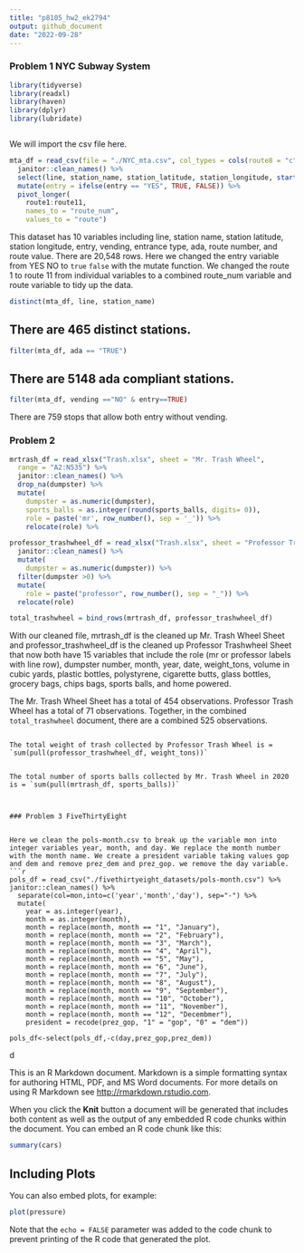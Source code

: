 ```yaml
---
title: "p8105_hw2_ek2794"
output: github_document
date: "2022-09-28"
---
```


### Problem 1 NYC Subway System 

```r
library(tidyverse)
library(readxl)
library(haven)
library(dplyr)
library(lubridate)



```


We will import the csv file here.
```r
mta_df = read_csv(file = "./NYC_mta.csv", col_types = cols(route8 = "c", route9 = "c", route10 = "c", route11 = "c")) %>%
  janitor::clean_names() %>%
  select(line, station_name, station_latitude, station_longitude, starts_with("route"), entry, vending, entrance_type, ada) %>%
  mutate(entry = ifelse(entry == "YES", TRUE, FALSE)) %>%
  pivot_longer(
    route1:route11,
    names_to = "route_num",
    values_to = "route")

```

This dataset has 10 variables including line, station name, station latitude, station longitude, entry, vending, entrance type, ada, route number, and route value. There are 20,548 rows. Here we changed the entry variable from YES NO to `true` `false` with the mutate function. We changed the route 1 to route 11 from individual variables to a combined route_num variable and route variable to tidy up the data.


```r
distinct(mta_df, line, station_name)
```
## There are 465 distinct stations. 

```r
filter(mta_df, ada == "TRUE")
```

## There are 5148 ada compliant stations. 


```r
filter(mta_df, vending =="NO" & entry==TRUE)

```
There are 759 stops that allow both entry without vending.

### Problem 2 
```r
mrtrash_df = read_xlsx("Trash.xlsx", sheet = "Mr. Trash Wheel",
  range = "A2:N535") %>%
  janitor::clean_names() %>%
  drop_na(dumpster) %>%
  mutate(
    dumpster = as.numeric(dumpster),
    sports_balls = as.integer(round(sports_balls, digits= 0)),
    role = paste('mr', row_number(), sep = '_')) %>%
    relocate(role) %>%

professor_trashwheel_df = read_xlsx("Trash.xlsx", sheet = "Professor Trash Wheel", range = "A2:N116") %>%
  janitor::clean_names() %>%
  mutate(
    dumpster = as.numeric(dumpster)) %>%
  filter(dumpster >0) %>%
  mutate(
    role = paste("professor", row_number(), sep = "_")) %>%
  relocate(role) 

total_trashwheel = bind_rows(mrtrash_df, professor_trashwheel_df)

```

With our cleaned file, mrtrash_df is the cleaned up Mr. Trash Wheel Sheet and professor_trashwheel_df is the cleaned up Professor Trashwheel Sheet that now both have 15 variables that include the role (mr or professor labels with line row), dumpster number, month, year, date, weight_tons, volume in cubic yards, plastic bottles, polystyrene, cigarette butts, glass bottles, grocery bags, chips bags, sports balls, and home powered. 

The Mr. Trash Wheel Sheet has a total of 454 observations. Professor Trash Wheel has a total of 71 observations. Together, in the combined `total_trashwheel` document, there are a combined 525 observations. 

```

The total weight of trash collected by Professor Trash Wheel is = 
`sum(pull(professor_trashwheel_df, weight_tons))`


The total number of sports balls collected by Mr. Trash Wheel in 2020 is = `sum(pull(mrtrash_df, sports_balls))`



### Problem 3 FiveThirtyEight 


Here we clean the pols-month.csv to break up the variable mon into integer variables year, month, and day. We replace the month number with the month name. We create a president variable taking values gop and dem and remove prez_dem and prez_gop. we remove the day variable.
```r
pols_df = read_csv("./fivethirtyeight_datasets/pols-month.csv") %>%
janitor::clean_names() %>%
  separate(col=mon,into=c('year','month','day'), sep="-") %>%
  mutate(
    year = as.integer(year),
    month = as.integer(month),
    month = replace(month, month == "1", "January"),
    month = replace(month, month == "2", "February"),
    month = replace(month, month == "3", "March"),
    month = replace(month, month == "4", "April"),
    month = replace(month, month == "5", "May"),
    month = replace(month, month == "6", "June"),
    month = replace(month, month == "7", "July"),
    month = replace(month, month == "8", "August"),
    month = replace(month, month == "9", "September"),
    month = replace(month, month == "10", "October"),
    month = replace(month, month == "11", "November"),
    month = replace(month, month == "12", "Decembmer"),
    president = recode(prez_gop, "1" = "gop", "0" = "dem"))
    
pols_df<-select(pols_df,-c(day,prez_gop,prez_dem))

```


d


This is an R Markdown document. Markdown is a simple formatting syntax for authoring HTML, PDF, and MS Word documents. For more details on using R Markdown see <http://rmarkdown.rstudio.com>.

When you click the **Knit** button a document will be generated that includes both content as well as the output of any embedded R code chunks within the document. You can embed an R code chunk like this:

```r
summary(cars)
```

## Including Plots

You can also embed plots, for example:

```r
plot(pressure)
```

Note that the `echo = FALSE` parameter was added to the code chunk to prevent printing of the R code that generated the plot.
